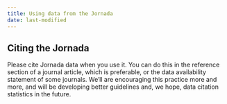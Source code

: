 ```yaml
---
title: Using data from the Jornada
date: last-modified
---
```



## Citing the Jornada

Please cite Jornada data when you use it. You can do this in the reference section of a journal article, which is preferable, or the data availability statement of some journals. We'll are encouraging this practice more and more, and will be developing better guidelines and, we hope, data citation statistics in the future.
